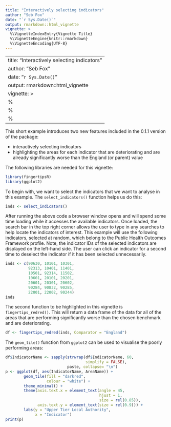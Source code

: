 ```yaml
---
title: "Interactively selecting indicators"
author: "Seb Fox"
date: "`r Sys.Date()`"
output: rmarkdown::html_vignette
vignette: >
  %\VignetteIndexEntry{Vignette Title}
  %\VignetteEngine{knitr::rmarkdown}
  %\VignetteEncoding{UTF-8}
---
```


---
title: "Interactively selecting indicators"
author: "Seb Fox"
date: "`r Sys.Date()`"
output: rmarkdown::html_vignette
vignette: >
  %\VignetteIndexEntry{Interactively selecting indicators}
  %\VignetteEngine{knitr::rmarkdown}
  %\VignetteEncoding{UTF-8}
---

This short example introduces two new features included in the 0.1.1 version of the package:

* interactively selecting indicators
* highlighting the areas for each indicator that are deteriorating and are already significantly worse than the England (or parent) value

The following libraries are needed for this vignette:
```r
library(fingertipsR)
library(ggplot2)
```

To begin with, we want to select the indicators that we want to analyse in this example. The `select_indicators()` function helps us do this:

```r
inds <- select_indicators()
```

After running the above code a browser window opens and will spend some time loading while it accesses the available indicators. Once loaded, the search bar in the top right corner allows the user to type in any searches to help locate the indicators of interest. This example will use the following indicators, selected at random, which belong to the Public Health Outcomes Framework profile. Note, the indicator IDs of the selected indicators are displayed on the left-hand side. The user can click an indicator for a second time to deselect the indicator if it has been selected unnecessarily.

```r
inds <- c(90630, 10101, 10301, 
          92313, 10401, 11401, 
          10501, 92314, 11502, 
          10601, 20101, 20201, 
          20601, 20301, 20602, 
          90284, 90832, 90285, 
          22001, 22002, 90244)
inds
```

The second function to be highlighted in this vignette is `fingertips_redred()`. This will return a data frame of the data for all of the areas that are performing significantly worse than the chosen benchmark and are deteriorating.

```r
df <- fingertips_redred(inds, Comparator = "England")
```

The `geom_tile()` function from `ggplot2` can be used to visualise the poorly performing areas:

```r
df$IndicatorName <- sapply(strwrap(df$IndicatorName, 60, 
                                   simplify = FALSE), 
                           paste, collapse= "\n")
p <- ggplot(df, aes(IndicatorName, AreaName)) + 
        geom_tile(fill = "darkred",
                  colour = "white") + 
        theme_minimal() +
        theme(axis.text.x = element_text(angle = 45,
                                         hjust = 1,
                                         size = rel(0.85)),
              axis.text.y = element_text(size = rel(0.9))) +
        labs(y = "Upper Tier Local Authority",
             x = "Indicator")
print(p)
```
